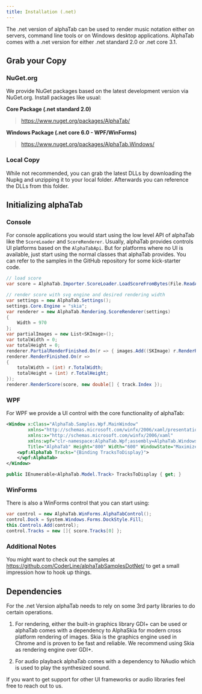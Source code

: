 ```yaml
---
title: Installation (.net)
---
```


The .net version of alphaTab can be used to render music notation either on servers, command line tools or on 
Windows desktop applications. AlphaTab comes with a .net version for either .net standard 2.0 or .net core 3.1.  

## Grab your Copy

### NuGet.org

We provide NuGet packages based on the latest development version via NuGet.org.
Install packages like usual:  

**Core Package (.net standard 2.0)**

> https://www.nuget.org/packages/AlphaTab/

**Windows Package (.net core 6.0 - WPF/WinForms)**

> https://www.nuget.org/packages/AlphaTab.Windows/

### Local Copy

While not recommended, you can grab the latest DLLs by downloading the Nupkg and unzipping it to your local folder. 
Afterwards you can reference the DLLs from this folder. 

## Initializing alphaTab

### Console

For console applications you would start using the low level API of alphaTab like the `ScoreLoader` and `ScoreRenderer`.
Usually, alphaTab provides controls UI platforms based on the `AlphaTabApi`. But for platforms where no UI is available,
just start using the normal classes that alphaTab provides. You can refer to the samples in the GitHub repository for some kick-starter code.

```cs
// load score
var score = AlphaTab.Importer.ScoreLoader.LoadScoreFromBytes(File.ReadAllBytes(args[0]));

// render score with svg engine and desired rendering width
var settings = new AlphaTab.Settings();
settings.Core.Engine = "skia";
var renderer = new AlphaTab.Rendering.ScoreRenderer(settings)
{
    Width = 970
};
var partialImages = new List<SKImage>();
var totalWidth = 0;
var totalHeight = 0;
renderer.PartialRenderFinished.On(r => { images.Add((SKImage) r.RenderResult); });
renderer.RenderFinished.On(r =>
{
    totalWidth = (int) r.TotalWidth;
    totalHeight = (int) r.TotalHeight;
});
renderer.RenderScore(score, new double[] { track.Index });
```

### WPF

For WPF we provide a UI control with the core functionality of alphaTab:

```xml
<Window x:Class="AlphaTab.Samples.Wpf.MainWindow"
        xmlns="http://schemas.microsoft.com/winfx/2006/xaml/presentation"
        xmlns:x="http://schemas.microsoft.com/winfx/2006/xaml"
        xmlns:wpf="clr-namespace:AlphaTab.Wpf;assembly=AlphaTab.Windows"
        Title="AlphaTab" Height="800" Width="600" WindowState="Maximized">
    <wpf:AlphaTab Tracks="{Binding TracksToDisplay}">
    </wpf:AlphaTab>
</Window>
```

```cs
public IEnumerable<AlphaTab.Model.Track> TracksToDisplay { get; }
```

### WinForms

There is also a WinForms control that you can start using:

```cs
var control = new AlphaTab.WinForms.AlphaTabControl();
control.Dock = System.Windows.Forms.DockStyle.Fill;
this.Controls.Add(control);
control.Tracks = new []{ score.Tracks[0] };
```

### Additional Notes

You might want to check out the samples at https://github.com/CoderLine/alphaTabSamplesDotNet/ to get a small impression
how to hook up things. 

## Dependencies

For the .net Version alphaTab needs to rely on some 3rd party libraries to do certain operations. 

1. For rendering, either the built-in graphics library GDI+ can be used or alphaTab comes with a dependency to AlphaSkia for modern
cross platform rendering of images. Skia is the graphics engine used in Chrome and is proven to be fast and reliable.
We recommend using Skia as rendering engine over GDI+. 

2. For audio playback alphaTab comes with a dependency to NAudio which is used to play the synthesized sound. 

If you want to get support for other UI frameworks or audio libraries feel free to reach out to us. 
